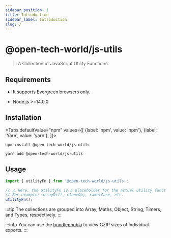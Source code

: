 ```yaml
---
sidebar_position: 1
title: Introduction
sidebar_label: Introduction
slug: /
---
```



# @open-tech-world/js-utils

> A Collection of JavaScript Utility Functions.

## Requirements

- It supports Evergreen browsers only.

- Node.js >=14.0.0

## Installation

<Tabs
  defaultValue="npm"
  values={[
    {label: 'npm', value: 'npm'},
    {label: 'Yarn', value: 'yarn'},
  ]}>
  <TabItem value="npm">

```shell
npm install @open-tech-world/js-utils
```

</TabItem>
  <TabItem value="yarn">

```shell
yarn add @open-tech-world/js-utils
```

  </TabItem>
</Tabs>

## Usage

```ts
import { utilityFn } from '@open-tech-world/js-utils';

// ⚠️ Here, the utilityFn is a placeholder for the actual utility function name.
// For example: arrayDiff, cloneObj, camelCase, etc.
utilityFn();
```

:::tip
The collections are grouped into Array, Maths, Object, String, Timers, and Types, respectively.
:::

:::info
You can use the [bundlephobia](https://bundlephobia.com/package/@open-tech-world/js-utils) to view GZIP sizes of individual exports.
:::
